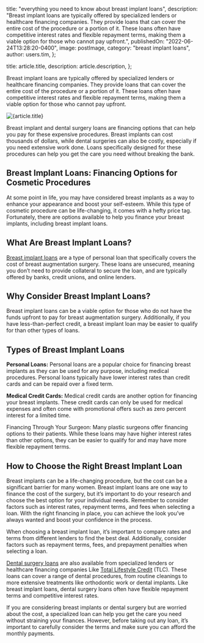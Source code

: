 
  title: "everything you need to know about breast implant loans",
  description:
    "Breast implant loans are typically offered by specialized lenders or healthcare financing companies. They provide loans that can cover the entire cost of the procedure or a portion of it. These loans often have competitive interest rates and flexible repayment terms, making them a viable option for those who cannot pay upfront.",
  publishedOn: "2022-06-24T13:28:20-0400",
  image: postImage,
  category: "breast implant loans",
  author: users.tim,
};

  title: article.title,
  description: article.description,
};


Breast implant loans are typically offered by specialized lenders or healthcare financing companies. They provide loans that can cover the entire cost of the procedure or a portion of it. These loans often have competitive interest rates and flexible repayment terms, making them a viable option for those who cannot pay upfront.

<Image src={postImage} alt={article.title} />

Breast implant and dental surgery loans are financing options that can help you pay for these expensive procedures. Breast implants can cost thousands of dollars, while dental surgeries can also be costly, especially if you need extensive work done. Loans specifically designed for these procedures can help you get the care you need without breaking the bank.

## Breast Implant Loans: Financing Options for Cosmetic Procedures

At some point in life, you may have considered breast implants as a way to enhance your appearance and boost your self-esteem. While this type of cosmetic procedure can be life-changing, it comes with a hefty price tag. Fortunately, there are options available to help you finance your breast implants, including breast implant loans.

## What Are Breast Implant Loans?

[Breast implant loans](https://tlc.com.au/how-breast-implant-loans-could-revive-self-confidence/) are a type of personal loan that specifically covers the cost of breast augmentation surgery. These loans are unsecured, meaning you don’t need to provide collateral to secure the loan, and are typically offered by banks, credit unions, and online lenders.

## Why Consider Breast Implant Loans?

Breast implant loans can be a viable option for those who do not have the funds upfront to pay for breast augmentation surgery. Additionally, if you have less-than-perfect credit, a breast implant loan may be easier to qualify for than other types of loans.

## Types of Breast Implant Loans

**Personal Loans:** Personal loans are a popular choice for financing breast implants as they can be used for any purpose, including medical procedures. Personal loans typically have lower interest rates than credit cards and can be repaid over a fixed term.

**Medical Credit Cards:** Medical credit cards are another option for financing your breast implants. These credit cards can only be used for medical expenses and often come with promotional offers such as zero percent interest for a limited time.

Financing Through Your Surgeon: Many plastic surgeons offer financing options to their patients. While these loans may have higher interest rates than other options, they can be easier to qualify for and may have more flexible repayment terms.

## How to Choose the Right Breast Implant Loan

Breast implants can be a life-changing procedure, but the cost can be a significant barrier for many women. Breast implant loans are one way to finance the cost of the surgery, but it’s important to do your research and choose the best option for your individual needs. Remember to consider factors such as interest rates, repayment terms, and fees when selecting a loan. With the right financing in place, you can achieve the look you’ve always wanted and boost your confidence in the process.

When choosing a breast implant loan, it’s important to compare rates and terms from different lenders to find the best deal. Additionally, consider factors such as repayment terms, fees, and prepayment penalties when selecting a loan.

[Dental surgery loans](https://tlc.com.au/dental-surgery-loans-a-real-time-financing-for-your-bright-smile/) are also available from specialized lenders or healthcare financing companies Like [Total Lifestyle Credit](https://tlc.com.au/) (TLC). These loans can cover a range of dental procedures, from routine cleanings to more extensive treatments like orthodontic work or dental implants. Like breast implant loans, dental surgery loans often have flexible repayment terms and competitive interest rates.

If you are considering breast implants or dental surgery but are worried about the cost, a specialized loan can help you get the care you need without straining your finances. However, before taking out any loan, it’s important to carefully consider the terms and make sure you can afford the monthly payments.
